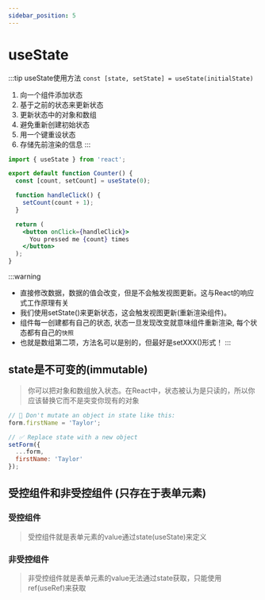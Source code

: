 ```yaml
---
sidebar_position: 5
---
```


# useState


:::tip useState使用方法
`const [state, setState] = useState(initialState)`
1. 向一个组件添加状态
1. 基于之前的状态来更新状态
1. 更新状态中的对象和数组
1. 避免重新创建初始状态
1. 用一个键重设状态
1. 存储先前渲染的信息
:::



```jsx {4,7}
import { useState } from 'react';

export default function Counter() {
  const [count, setCount] = useState(0);

  function handleClick() {
    setCount(count + 1);
  }

  return (
    <button onClick={handleClick}>
      You pressed me {count} times
    </button>
  );
}
```

:::warning
- 直接修改数据，数据的值会改变，但是不会触发视图更新。这与React的响应式工作原理有关
- 我们使用setState()来更新状态，这会触发视图更新(重新渲染组件)。
- 组件每一创建都有自己的状态, 状态一旦发现改变就意味组件重新渲染, 每个状态都有自己的`快照`
- 也就是数组第二项，方法名可以是别的，但最好是setXXX()形式！
:::


## state是不可变的(immutable)
> 你可以把对象和数组放入状态。在React中，状态被认为是只读的，所以你应该替换它而不是突变你现有的对象

```jsx
// 🚩 Don't mutate an object in state like this:
form.firstName = 'Taylor';

// ✅ Replace state with a new object
setForm({
  ...form,
  firstName: 'Taylor'
});
```

## 受控组件和非受控组件 (只存在于表单元素)

### 受控组件
> 受控组件就是表单元素的value通过state(useState)来定义


### 非受控组件
> 非受控组件就是表单元素的value无法通过state获取，只能使用ref(useRef)来获取
